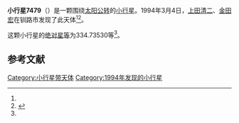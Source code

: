 {{Infobox planet
| bgcolour = #FFFFC0
| name = 7479
| symbol = 
| image = 
| caption = 
| discovery = yes
| discovery_ref = 
| discoverer = [[上田清二|上田清二]]、[[金田宏|金田宏]]
| discovery_site = [[钏路市|钏路市]] 
| discovered = 1994年3月4日
| designations = yes
| mp_name = 
| named_after = 
| alt_names = 1994 EC1/ 1991 JD7 / 1992 SW13
| mp_category = [[主带小行星|主带小行星]]
| orbit_ref = <ref name="a">[http://ssd.jpl.nasa.gov/sbdb.cgi?sstr=7479 7479] {{Wayback|url=http://ssd.jpl.nasa.gov/sbdb.cgi?sstr=7479 |date=20210816100727 }}，小行星數據庫瀏覽器（JPL Small-Body Database Browser）－[[美国国家航空航天局|美国国家航空航天局]]喷气推进实验室</ref>
| epoch = 2456400.5 (2013年4月18日更新)
| aphelion = {{convert|2.4704870|AU|km|3|abbr=on|lk=out}}
| perihelion = {{convert|2.0585158|AU|km|3|abbr=on}}
| semimajor = {{convert|2.2645014|AU|km|3|abbr=on}}
| eccentricity = 0.0909629
| period = 1244.678868 [[日|日]]<br />3.41[[儒略年|儒略年]]
| avg_speed = 
| inclination = 5.15964
| asc_node = 153.47773
| mean_anomaly = 
| arg_peri = 334.73530
| satellites = 
| physical_characteristics = yes
| dimensions = 
| mass = 
| density = 
| surface_grav = 
| escape_velocity = 
| sidereal_day = 
| axial_tilt = 
| pole_ecliptic_lat = 
| pole_ecliptic_lon = 
| albedo = 
| temperatures= 
| temp_name1 = 
| mean_temp_1 = 
| max_temp_1 = 
| temp_name2 = 
| max_temp_2 = 
| spectral_type = 
| abs_magnitude = 334.73530
}}

'''小行星7479'''（{{lang-en|7479}}）是一颗围绕[[太阳|太阳]][[公转|公转]]的[[小行星|小行星]]。1994年3月4日，[[上田清二|上田清二]]、[[金田宏|金田宏]]在钏路市发现了此天体<ref name="a" /><ref>{{cite news|title=小行星列表|url=http://cfa-www.harvard.edu/iau/lists/NumberedMPs.txt|accessdate=2013-07-08|newspaper=哈佛大学|archive-date=2008-05-17|archive-url=https://web.archive.org/web/20080517010638/http://cfa-www.harvard.edu/iau/lists/NumberedMPs.txt|dead-url=no}}</ref>。

这颗小行星的[[绝对星等|绝对星等]]为334.73530等<ref name="a" />。

==参考文献==
{{reflist}}
{{Minor Planet Number|[[小行星7478|小行星7478]]|[[小行星7480|小行星7480]]}}

{{小天体}}

[[Category:小行星带天体|Category:小行星带天体]]
[[Category:1994年发现的小行星|Category:1994年发现的小行星]]

{{asteroid-stub}}